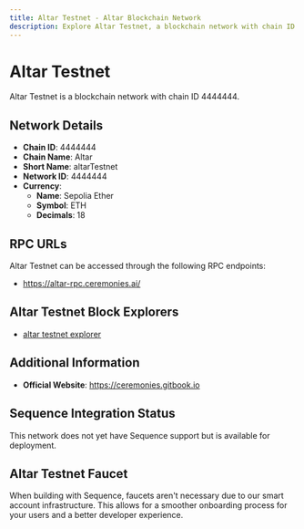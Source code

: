 ```yaml
--- 
title: Altar Testnet - Altar Blockchain Network
description: Explore Altar Testnet, a blockchain network with chain ID 4444444. Learn about its native currency, Sepolia Ether, and how to interact with the network.
---
```


# Altar Testnet

Altar Testnet is a blockchain network with chain ID 4444444.

## Network Details

- **Chain ID**: 4444444
- **Chain Name**: Altar
- **Short Name**: altarTestnet
- **Network ID**: 4444444
- **Currency**: 
  - **Name**: Sepolia Ether
  - **Symbol**: ETH
  - **Decimals**: 18

## RPC URLs

Altar Testnet can be accessed through the following RPC endpoints:

- https://altar-rpc.ceremonies.ai/

## Altar Testnet Block Explorers

- [altar testnet explorer](https://altar-explorer.ceremonies.ai)

## Additional Information

- **Official Website**: https://ceremonies.gitbook.io

## Sequence Integration Status

This network does not yet have Sequence support but is available for deployment.

## Altar Testnet Faucet

When building with Sequence, faucets aren't necessary due to our smart account infrastructure. This allows for a smoother onboarding process for your users and a better developer experience.
